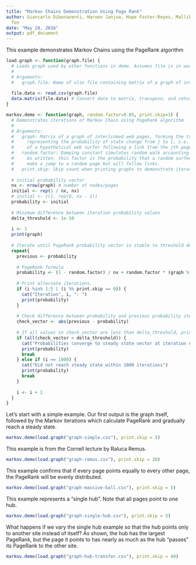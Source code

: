 ```yaml
---
title: "Markov Chains Demonstration Using Page Rank"
author: Giancarlo Dibonaventi, Haroon Janjua, Hope Foster-Reyes, Mallika Thanky, Ethan
  Ton
date: "May 28, 2016"
output: pdf_document
---
```


This example demonstrates Markov Chains using the PageRank algorithm

```r
load.graph <- function(graph.file) {
  # Loads graph used by other functions in demo. Assumes file is in working directory.
  #
  # Arguments:
  #   graph.file: Name of xlsx file containing matrix of a graph of interlinked web pages.
  
  file.data <- read.csv(graph.file) 
  data.matrix(file.data) # Convert data to matrix, transpose, and return
}

markov.demo <- function(graph, random.factor=0.85, print.skip=3) {
  # Demonstrates iterations of Markov Chain using PageRank algorithm
  #
  # Arguments: 
  #   graph: Matrix of a graph of interlinked web pages, forming the transition matrix
  #     representing the probability of state change from j to i, i.e. the probability
  #     of a hypothetical web surfer following a link from the jth page to the ith page.
  #   random.factor: Damping constant simulates random walk accounting for isolated pages.
  #     As written, this factor is the probability that a random surfer will *not*
  #     make a jump to a random page but will follow links.
  #   print.skip: Skip count when printing graphs to demonstrate iterations.
  
  # initial probability vector
  nx <- nrow(graph) # number of nodes/pages
  initial <- rep(1 / nx, nx)
  # initial <- c(1, rep(0, nx - 1))
  probability <- initial
  
  # Minimum difference between iteration probability values
  delta_threshold <- 1e-10
  
  i <- 1
  print(graph)
  
  # Iterate until PageRank probability vector is stable to threshold delta
  repeat{
    previous <- probability
    
    # PageRank formula
    probability <- (1 - random.factor) / nx + random.factor * (graph %*% probability)
    
    # Print alternate iterations.
    if (i %in% 1:5 | (i %% print.skip == 0)) {
      cat("Iteration", i, ": ")
      print(probability)
    }
    
    # Check difference between probability and previous probability iteration.
    check_vector <- abs(previous - probability)
    
    # If all values in check_vector are less than delta_threshold, print result and end.
    if (all(check_vector < delta_threshold)) {
      cat("Probabilities converge to steady state vector at iteration number", i, ": ")
      print(probability)
      break      
    } else if (i == 1000) {
      cat("Did not reach steady state within 1000 iterations")
      print(probability)
      break
    }
    
    i <- i + 1
  }
}
```

Let's start with a simple example. Our first output is the graph itself, followed by the Markov iterations which calculate PageRank and gradually reach a steady state.

```r
markov.demo(load.graph("graph-simple.csv"), print.skip = 5)
```

This example is from the Cornell lecture by Raluca Remus.

```r
markov.demo(load.graph("graph-remus.csv"), print.skip = 20)
```

This example confirms that if every page points equally to every other page, the PageRank will be evenly distributed.

```r
markov.demo(load.graph("graph-massive-ball.csv"), print.skip = 5)
```

This example represents a "single hub". Note that all pages point to one hub.

```r
markov.demo(load.graph("graph-single-hub.csv"), print.skip = 5)
```

What happens if we vary the single hub example so that the hub points only to another site instead of itself? As shown, the hub has the largest PageRank, but the page it points to has nearly as much as the hub "passes" its PageRank to the other site.

```r
markov.demo(load.graph("graph-hub-transfer.csv"), print.skip = 40)
```

